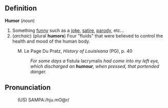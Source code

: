 ==Definition==

<b>Humor</b> (<i>noun</i>)
# Something [[funny]] such as a [[joke]], [[satire]], [[parody]], etc...
# (<i>archaic</i>) (plural <b>humors</b>) Four "fluids" that were believed to control the health and mood of the human body.
:M. Le Page Du Pratz, <i>History of Louisisana</i> (PG), p. 40
:: <i>For some days a </i>fistula lacrymalis<i> had come into my left eye, which discharged an <b>humour</b>, when pressed, that portended danger.</i>

==Pronunciation==
:(US) SAMPA:/hju.mO@r/